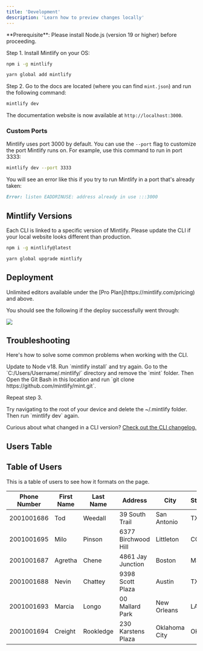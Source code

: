 ```yaml
---
title: 'Development'
description: 'Learn how to preview changes locally'
---
```


<Info>
  **Prerequisite**: Please install Node.js (version 19 or higher) before proceeding.
</Info>

Step 1. Install Mintlify on your OS:

<CodeGroup>

```bash npm
npm i -g mintlify
```

```bash yarn
yarn global add mintlify
```

</CodeGroup>

Step 2. Go to the docs are located (where you can find `mint.json`) and run the following command:

```bash
mintlify dev
```

The documentation website is now available at `http://localhost:3000`.

### Custom Ports

Mintlify uses port 3000 by default. You can use the `--port` flag to customize the port Mintlify runs on. For example, use this command to run in port 3333:

```bash
mintlify dev --port 3333
```

You will see an error like this if you try to run Mintlify in a port that's already taken:

```md
Error: listen EADDRINUSE: address already in use :::3000
```

## Mintlify Versions

Each CLI is linked to a specific version of Mintlify. Please update the CLI if your local website looks different than production.

<CodeGroup>

```bash npm
npm i -g mintlify@latest
```

```bash yarn
yarn global upgrade mintlify
```

</CodeGroup>

## Deployment

<Tip>
  Unlimited editors available under the [Pro
  Plan](https://mintlify.com/pricing) and above.
</Tip>

You should see the following if the deploy successfully went through:

<Frame>
  <img src="/images/checks-passed.png" style={{ borderRadius: '0.5rem' }} />
</Frame>

## Troubleshooting

Here's how to solve some common problems when working with the CLI.

<AccordionGroup>
  <Accordion title="Mintlify is not loading">
    Update to Node v18. Run `mintlify install` and try again.
  </Accordion>
  <Accordion title="No such file or directory on Windows">
Go to the `C:/Users/Username/.mintlify/` directory and remove the `mint`
folder. Then Open the Git Bash in this location and run `git clone
https://github.com/mintlify/mint.git`.

Repeat step 3.

  </Accordion>
  <Accordion title="Getting an unknown error">
    Try navigating to the root of your device and delete the ~/.mintlify folder.
    Then run `mintlify dev` again.
  </Accordion>
</AccordionGroup>

Curious about what changed in a CLI version? [Check out the CLI changelog.](/changelog/command-line)

## Users Table

## Table of Users

This is a table of users to see how it formats on the page.

| Phone Number | First Name | Last Name | Address             | City          | State | Zip        | Date of Birth | SSN       | Email                                                         |
| ------------ | ---------- | --------- | ------------------- | ------------- | ----- | ---------- | ------------- | --------- | ------------------------------------------------------------- |
| 2001001686   | Tod        | Weedall   | 39 South Trail      | San Antonio   | TX    | 78285-2622 | 12/10/1984    | 565228370 | [tweedalld@ehow.com](mailto:tweedalld@ehow.com)               |
| 2001001695   | Milo       | Pinson    | 6377 Birchwood Hill | Littleton     | CO    | 80161-2001 | 1/17/1981     | 847350596 | [mpinsonm@dyndns.org](mailto:mpinsonm@dyndns.org)             |
| 2001001687   | Agretha    | Chene     | 4861 Jay Junction   | Boston        | MS    | 02208      | 12/29/1994    | 369956933 | [achenee@printfriendly.com](mailto:achenee@printfriendly.com) |
| 2001001688   | Nevin      | Chattey   | 9398 Scott Plaza    | Austin        | TX    | 78744      | 3/20/1980     | 542742985 | [nchatteyf@techcrunch.com](mailto:nchatteyf@techcrunch.com)   |
| 2001001693   | Marcia     | Longo     | 00 Mallard Park     | New Orleans   | LA    | 70165      | 7/19/1982     | 470806227 | [mlongok@amazonaws.com](mailto:mlongok@amazonaws.com)         |
| 2001001694   | Creight    | Rookledge | 230 Karstens Plaza  | Oklahoma City | OK    | 73124      | 12/15/1981    | 632730336 | [crookledgel@discovery.com](mailto:crookledgel@discovery.com) |
